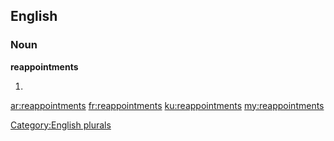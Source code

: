 ==English==

===Noun===
'''reappointments'''

# {{plural of|[[reappointment]]}}

[[Category:English plurals]]

[[ar:reappointments]]
[[fr:reappointments]]
[[ku:reappointments]]
[[my:reappointments]]